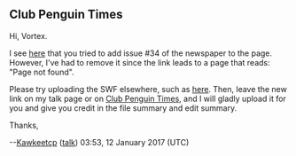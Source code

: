 ==Club Penguin Times==
Hi, Vortex.

I see [http://archives.clubpenguinwiki.info/wiki/Club_Penguin_Times?diff=87548&oldid=87470 here] that you tried to add issue #34 of the newspaper to the page. However, I've had to remove it since the link leads to a page that reads: "Page not found".

Please try uploading the SWF elsewhere, such as [http://www.fastswf.com here]. Then, leave the new link on my talk page or on [[Club Penguin Times]], and I will gladly upload it for you and give you credit in the file summary and edit summary.

Thanks,

--[[User:Kawkeetcp|Kawkeetcp]] ([[User talk:Kawkeetcp|talk]]) 03:53, 12 January 2017 (UTC)
